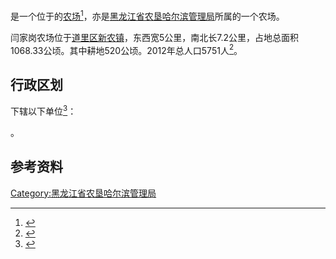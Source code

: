 {{中国乡级行政区|23/01/02/500/000
|行政区全称           = {{PAGENAMEBASE}}
|上级行政区           = [[黑龙江省农垦哈尔滨管理局|黑龙江省农垦哈尔滨管理局]]
|政府驻地             = [[哈尔滨市|哈尔滨市]][[道里区|道里区]][[新农镇_(哈尔滨市)|新农镇]]机场路19公里
}}

'''{{PAGENAMEBASE}}'''是一个位于{{PRC admin/fullname|23/01/02/500/000|3}}的[[农场|农场]]<ref>{{PRC admin/ref sgc|{{PRC admin/parent|23/01/02/500/000}}}}</ref>，亦是[[黑龙江省农垦哈尔滨管理局|黑龙江省农垦哈尔滨管理局]]所属的一个农场。

闫家岗农场位于[[道里区|道里区]][[新农镇_(哈尔滨市)|新农镇]]，东西宽5公里，南北长7.2公里，占地总面积1068.33公顷。其中耕地520公顷。2012年总人口5751人<ref>{{cite web |title=闫家岗农场 |url=http://zw.chinabdh.com/yjgnc/index.jhtml |website=黑龙江省农垦总局}}</ref>。

== 行政区划 ==
{{PAGENAMEBASE}}下辖以下单位<ref>{{PRC admin/ref sgc|23/01/02/500/000}}</ref>：

{{PRC admin/children|23/01/02/500/000}}。

== 参考资料 ==
{{reflist}}

{{黑龙江行政区划小作品}}
{{PRC admin/navcat|23/01/02/500/000}}
{{黑龙江省农垦总局}}

[[Category:黑龙江省农垦哈尔滨管理局|Category:黑龙江省农垦哈尔滨管理局]]